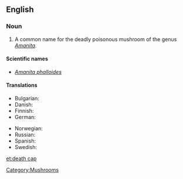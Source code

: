 ==English==

===Noun===
{{wikipedia|Amanita phalloides}}
{{en-noun|sg=[[death]] [[cap]]}}

# A common name for the deadly poisonous mushroom of the genus ''[[Amanita]]''.

====Scientific names====
* ''[[Amanita phalloides]]''

====Translations====
{{trans-top|''Amanita phalloides''}}
* Bulgarian: {{t|bg|зелена мухоморка}}
* Danish: {{t|da|grøn fluesvamp|c}}
* Finnish: {{t-|fi|kavalakärpässieni}}
* German: {{t|de|Grüner Knollenblätterpilz|m}}
{{trans-mid}}
* Norwegian: {{t|no|grønn fluesopp}}
* Russian: {{t|ru|бледная поганка|f|tr=bl'édnaja pogánka}}
* Spanish: {{t|es|oronja verde|f}}
* Swedish: {{t|sv|lömsk flugsvamp|c}}
{{trans-bottom}}

[[Category:Mushrooms]]

[[et:death cap]]